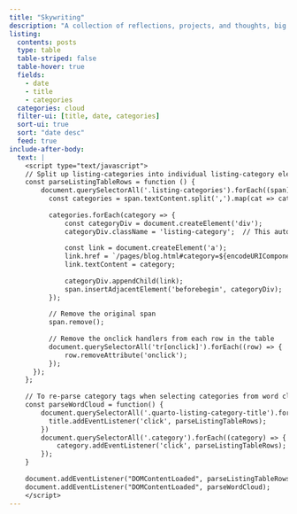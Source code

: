 ```yaml
---
title: "Skywriting"
description: "A collection of reflections, projects, and thoughts, big and small."
listing:
  contents: posts
  type: table
  table-striped: false
  table-hover: true
  fields:
    - date
    - title
    - categories
  categories: cloud
  filter-ui: [title, date, categories]
  sort-ui: true
  sort: "date desc"
  feed: true
include-after-body:
  text: |
    <script type="text/javascript">
    // Split up listing-categories into individual listing-category elements that I can style.
    const parseListingTableRows = function () {
        document.querySelectorAll('.listing-categories').forEach((span) => {
          const categories = span.textContent.split(',').map(cat => cat.trim());
      
          categories.forEach(category => {
              const categoryDiv = document.createElement('div');
              categoryDiv.className = 'listing-category';  // This automatically applies the styles from your CSS
  
              const link = document.createElement('a');
              link.href = `/pages/blog.html#category=${encodeURIComponent(category)}`;
              link.textContent = category;
      
              categoryDiv.appendChild(link);
              span.insertAdjacentElement('beforebegin', categoryDiv);
          });
      
          // Remove the original span
          span.remove();
          
          // Remove the onclick handlers from each row in the table
          document.querySelectorAll('tr[onclick]').forEach((row) => {
              row.removeAttribute('onclick');
          });
      });
    };
    
    // To re-parse category tags when selecting categories from word cloud.
    const parseWordCloud = function() {
        document.querySelectorAll('.quarto-listing-category-title').forEach((title) => {
          title.addEventListener('click', parseListingTableRows);
        })
        document.querySelectorAll('.category').forEach((category) => {
            category.addEventListener('click', parseListingTableRows);
        });
    }
    
    document.addEventListener("DOMContentLoaded", parseListingTableRows);
    document.addEventListener("DOMContentLoaded", parseWordCloud);
    </script>
---
```

